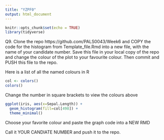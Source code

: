 ```yaml
---
title: "YZPF0"
output: html_document
---
```


```r
knitr::opts_chunk$set(echo = TRUE)
library(tidyverse)
```

Q9. Clone the repo https://github.com/PALS0043/Week6 and COPY the code for the histogram from Template_file.Rmd into a new file, with the name of your candidate number. Save this file in your local copy of the repo and change the colour of the plot to your favourite colour. Then commit and PUSH this file to the repo.

Here is a list of all the named colours in R
```r
col <- colors()
colors()
```
Change the number in square brackets to view the colours above
```r
ggplot(iris, aes(x=Sepal.Length)) +
  geom_histogram(fill=col[498]) +
  theme_minimal()
```

Choose your favorite colour and paste the graph code into a NEW RMD

Call it YOUR CANDIATE NUMBER and push it to the repo.


